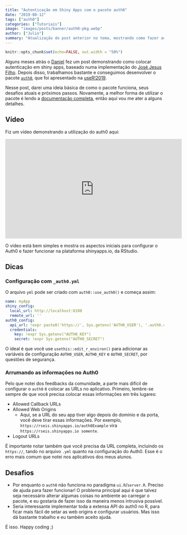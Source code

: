 ```yaml
---
title: "Autenticação em Shiny Apps com o pacote auth0"
date: "2019-08-12"
tags: ["auth0"]
categories: ["Tutoriais"]
image: "images/posts/banner/auth0-pkg.webp"
author: ["Julio"]
summary: "Atualização do post anterior no tema, mostrando como fazer autenticação em shiny apps usando o serviço Auth0."
---
```


```r
knitr::opts_chunk$set(echo=FALSE, out.width = "50%")
```

Alguns meses atrás o [Daniel](https://github.com/dfalbel) fez um post demonstrando como colocar autenticação em shiny apps, baseado numa implementação do [José Jesus Filho](https://jjesusfilho.github.io/curso_jurimetria/bio.html). Depois disso, trabalhamos bastante e conseguimos desenvolver o pacote [`auth0`](https://github.com/curso-r/auth0), que foi apresentado na [useR!2019](http://user2019.r-project.org).

Nesse post, darei uma ideia básica de como o pacote funciona, seus desafios atuais e próximos passos. Novamente, a melhor forma de utilizar o pacote é lendo a [documentação completa](https://curso-r.github.io/auth0), então aqui vou me ater a alguns detalhes.

## Vídeo

Fiz um vídeo demonstrando a utilização do auth0 aqui:

<iframe width="560" height="315" src="https://www.youtube.com/embed/_qoHMePxFhY" frameborder="0" allow="accelerometer; autoplay; encrypted-media; gyroscope; picture-in-picture" allowfullscreen></iframe>

O vídeo está bem simples e mostra os aspectos iniciais para configurar o Auth0 e fazer funcionar na plataforma shinyapps.io, da RStudio.

## Dicas

### Configuração com `_auth0.yml`

O arquivo `yml` pode ser criado com `auth0::use_auth0()` e começa assim:

```yaml
name: myApp
shiny_config:
  local_url: http://localhost:8100
  remote_url: ''
auth0_config:
  api_url: !expr paste0('https://', Sys.getenv('AUTH0_USER'), '.auth0.com')
  credentials:
    key: !expr Sys.getenv("AUTH0_KEY")
    secret: !expr Sys.getenv("AUTH0_SECRET")
```

O ideal é que você use `usethis::edit_r_environ()` para adicionar as variáveis de configuração `AUTH0_USER`, `AUTH0_KEY` e `AUTH0_SECRET`, por questões de segurança.

### Arrumando as informações no Auth0

Pelo que notei dos feedbacks da comunidade, a parte mais difícil de configurar o `auth0` é colocar as URLs no aplicativo. Primeiro, lembre-se sempre de que você precisa colocar essas informações em três lugares:

- Allowed Callback URLs
- Allowed Web Origins
    - Aqui, se a URL do seu app tiver algo depois do domínio e da porta, você deve tirar essas informações. Por exemplo, `https://rseis.shinyapps.io/auth0Example` vira `https://rseis.shinyapps.io somente`.
- Logout URLs

É importante notar também que você precisa da URL completa, incluindo os `https://`, tando no arquivo `.yml` quanto na configuração do Auth0. Esse é o erro mais comum que notei nos aplicativos dos meus alunos.

## Desafios

- Por enquanto o `auth0` não funciona no paradigma `ui.R`/`server.R`. Preciso de ajuda para fazer funcionar! O problema principal aqui é que talvez seja necessário alterar algumas coisas no ambiente ao carregar o pacote, e eu gostaria de fazer isso da maneira menos intrusiva possível.
- Seria interessante implementar toda a extensa API do auth0 no R, para ficar mais fácil de setar as web origins e configurar usuários. Mas isso dá bastante trabalho e eu também aceito ajuda.

É isso. Happy coding ;)









